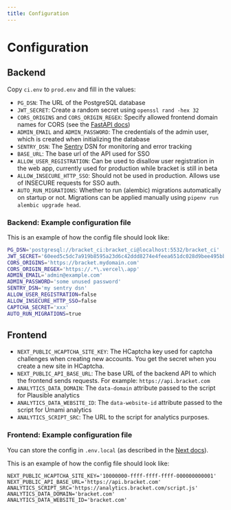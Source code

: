 ```yaml
---
title: Configuration
---
```



# Configuration

## Backend

Copy `ci.env` to `prod.env` and fill in the values:

- `PG_DSN`: The URL of the PostgreSQL database
- `JWT_SECRET`: Create a random secret using `openssl rand -hex 32`
- `CORS_ORIGINS` and `CORS_ORIGIN_REGEX`: Specify allowed frontend domain names for CORS (see the
  [FastAPI docs](https://fastapi.tiangolo.com/tutorial/cors/))
- `ADMIN_EMAIL` and `ADMIN_PASSWORD`: The credentials of the admin user, which is created when
  initializing the database
- `SENTRY_DSN`: The [Sentry](https://sentry.io) DSN  for monitoring and error tracking
- `BASE_URL`: The base url of the API used for SSO
- `ALLOW_USER_REGISTRATION`: Can be used to disallow user registration in the web app, currently
  used for production while bracket is still in beta
- `ALLOW_INSECURE_HTTP_SSO`: Should not be used in production. Allows use of INSECURE requests for
  SSO auth.
- `AUTO_RUN_MIGRATIONS`: Whether to run (alembic) migrations automatically on startup or not.
  Migrations can be applied manually using `pipenv run alembic upgrade head`.

### Backend: Example configuration file

This is an example of how the config file should look like:

```bash
PG_DSN='postgresql://bracket_ci:bracket_ci@localhost:5532/bracket_ci'
JWT_SECRET='60eed5c5dc7a919b8595a23d6c42ddd8274e4feea651dc028d9bee495bbb9acd'
CORS_ORIGINS='https://bracket.mydomain.com'
CORS_ORIGIN_REGEX='https://.*\.vercel\.app'
ADMIN_EMAIL='admin@example.com'
ADMIN_PASSWORD='some unused password'
SENTRY_DSN='my sentry dsn'
ALLOW_USER_REGISTRATION=false
ALLOW_INSECURE_HTTP_SSO=false
CAPTCHA_SECRET='xxx'
AUTO_RUN_MIGRATIONS=true
```

## Frontend

- `NEXT_PUBLIC_HCAPTCHA_SITE_KEY`: The HCaptcha key used for captcha challenges when creating new
  accounts. You get the secret when you create a new site in HCaptcha.
- `NEXT_PUBLIC_API_BASE_URL`:  The base URL of the backend API to which the frontend sends requests.
  For example: `https://api.bracket.com`
- `ANALYTICS_DATA_DOMAIN`: The `data-domain` attribute passed to the script for Plausible
  analytics
- `ANALYTICS_DATA_WEBSITE_ID`: The `data-website-id` attribute passed to the script for Umami
  analytics
- `ANALYTICS_SCRIPT_SRC`: The URL to the script for analytics purposes.

### Frontend: Example configuration file

You can store the config in `.env.local` (as described in the [Next docs][next-config-url]).

This is an example of how the config file should look like:

```shell
NEXT_PUBLIC_HCAPTCHA_SITE_KEY='10000000-ffff-ffff-ffff-000000000001'
NEXT_PUBLIC_API_BASE_URL='https://api.bracket.com'
ANALYTICS_SCRIPT_SRC='https://analytics.bracket.com/script.js'
ANALYTICS_DATA_DOMAIN='bracket.com'
ANALYTICS_DATA_WEBSITE_ID='bracket.com'
```

[next-config-url]: https://nextjs.org/docs/pages/building-your-application/configuring/environment-variables#loading-environment-variables

